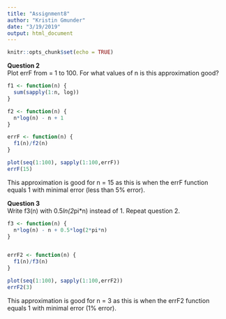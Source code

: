 ```yaml
---
title: "Assignment8"
author: "Kristin Gmunder"
date: "3/19/2019"
output: html_document
---
```


```r
knitr::opts_chunk$set(echo = TRUE)
```
**Question 2**  
Plot errF from = 1 to 100.  For what values of n is this approximation good?
```r
f1 <- function(n) {
  sum(sapply(1:n, log))
}

f2 <- function(n) {
  n*log(n) - n + 1
}

errF <- function(n) {
  f1(n)/f2(n)
}

plot(seq(1:100), sapply(1:100,errF))
errF(15)
```
This approximation is good for n = 15 as this is when the errF function equals 1 with minimal error (less than 5% error).

**Question 3**  
Write f3(n) with 0.5*ln(2*pi*n) instead of 1.  Repeat question 2.
```r
f3 <- function(n) {
  n*log(n) - n + 0.5*log(2*pi*n)
}


errF2 <- function(n) {
  f1(n)/f3(n)
}

plot(seq(1:100), sapply(1:100,errF2))
errF2(3)
```
This approximation is good for n = 3 as this is when the errF2 function equals 1 with minimal error (1% error).

